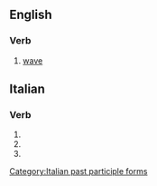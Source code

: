 ==English==

===Verb===
{{en-noun}}

# [[wave]]

==Italian==

===Verb===
{{head|it|verb form}}

# {{inflection of|ondulare||2|p|pres|indc|lang=it}}
# {{inflection of|ondulare||2|p|impr|lang=it}}
# {{feminine plural of|ondulato|lang=it}}

[[Category:Italian past participle forms]]